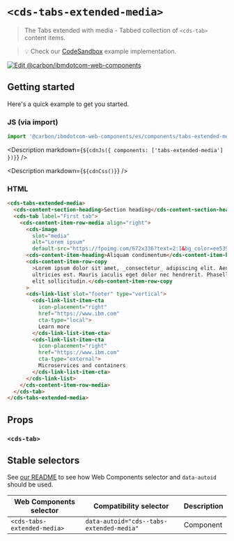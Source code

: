 
# `<cds-tabs-extended-media>`

> The Tabs extended with media - Tabbed collection of `<cds-tab>` content items.

> 💡 Check our
> [CodeSandbox](https://githubbox.com/carbon-design-system/carbon-for-ibm-dotcom/tree/main/packages/web-components/examples/codesandbox/components/tabs-extended-media)
> example implementation.

[![Edit @carbon/ibmdotcom-web-components](https://codesandbox.io/static/img/play-codesandbox.svg)](https://githubbox.com/carbon-design-system/carbon-for-ibm-dotcom/tree/main/packages/web-components/examples/codesandbox/components/tabs-extended-media)

## Getting started

Here's a quick example to get you started.

### JS (via import)

```javascript
import '@carbon/ibmdotcom-web-components/es/components/tabs-extended-media/index.js';
```

<Description markdown={`${cdnJs({ components: ['tabs-extended-media'] })}`} />

<Description markdown={`${cdnCss()}`} />

### HTML

```html
<cds-tabs-extended-media>
  <cds-content-section-heading>Section heading</cds-content-section-heading>
  <cds-tab label="First tab">
    <cds-content-item-row-media align="right">
      <cds-image
        slot="media"
        alt="Lorem ipsum"
        default-src="https://fpoimg.com/672x336?text=2:1&bg_color=ee5396&text_color=161616"></cds-image>
      <cds-content-item-heading>Aliquam condimentum</cds-content-item-heading>
      <cds-content-item-row-copy
        >Lorem ipsum dolor sit amet, _consectetur_ adipiscing elit. Aenean et
        ultricies est. Mauris iaculis eget dolor nec hendrerit. Phasellus at
        elit sollicitudin.</cds-content-item-row-copy
      >
      <cds-link-list slot="footer" type="vertical">
        <cds-link-list-item-cta
          icon-placement="right"
          href="https://www.ibm.com"
          cta-type="local">
          Learn more
        </cds-link-list-item-cta>
        <cds-link-list-item-cta
          icon-placement="right"
          href="https://www.ibm.com"
          cta-type="external">
          Microservices and containers
        </cds-link-list-item-cta>
      </cds-link-list>
    </cds-content-item-row-media>
  </cds-tab>
</cds-tabs-extended-media>
```

## Props

### `<cds-tab>`

<Props of="cds-tab" />
<Description markdown={markdownContents} />

## Stable selectors

See
[our README](https://github.com/carbon-design-system/carbon-for-ibm-dotcom/tree/main/packages/web-components#stable-selectors-for-analytics-and-integratione2e-testing-in-web-components)
to see how Web Components selector and `data-autoid` should be used.

| Web Components selector     | Compatibility selector                   | Description |
| --------------------------- | ---------------------------------------- | ----------- |
| `<cds-tabs-extended-media>` | `data-autoid="cds--tabs-extended-media"` | Component   |

<Description markdown={contributing} />
